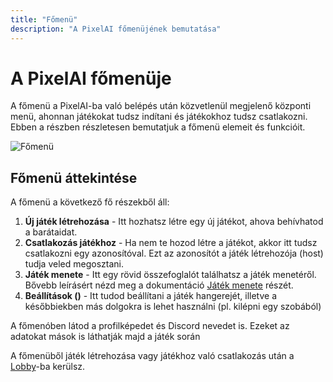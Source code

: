 ```yaml
---
title: "Főmenü"
description: "A PixelAI főmenüjének bemutatása"
---
```


# A PixelAI főmenüje

A főmenü a PixelAI-ba való belépés után közvetlenül megjelenő központi menü, ahonnan játékokat tudsz indítani és játékokhoz tudsz csatlakozni. Ebben a részben részletesen bemutatjuk a főmenü elemeit és funkcióit.

![Főmenü](/images/fomenu.png)

## Főmenü áttekintése

A főmenü a következő fő részekből áll:

1. **Új játék létrehozása** - Itt hozhatsz létre egy új játékot, ahova behívhatod a barátaidat.
2. **Csatlakozás játékhoz** - Ha nem te hozod létre a játékot, akkor itt tudsz csatlakozni egy azonosítóval. Ezt az azonosítót a játék létrehozója (host) tudja veled megosztani.
3. **Játék menete** - Itt egy rövid összefoglalót találhatsz a játék menetéről. Bővebb leírásért nézd meg a dokumentáció [Játék menete](/PixelAI/jatek-menete/jatek-menete) részét.
4. **Beállítások (**<Icon icon="gear-complex" color="#ffffff" />**)** - Itt tudod beállítani a játék hangerejét, illetve a későbbiekben más dolgokra is lehet használni (pl. kilépni egy szobából)

<Tip>
  A főmenóben látod a profilképedet és Discord nevedet is. Ezeket az adatokat mások is láthatják majd a játék során
</Tip>

A főmenüből játék létrehozása vagy játékhoz való csatlakozás után a [Lobby](/PixelAI/jatek-menete/lobby)-ba kerülsz.